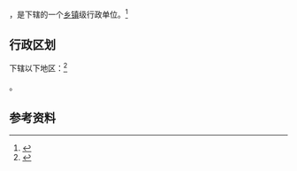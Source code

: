 {{中国乡级行政区|46/90/03/101/000}}

'''{{PAGENAMEBASE}}'''，是{{PRC admin/fullname|46/90/03/101/000|3}}下辖的一个[[乡镇|乡镇]]级行政单位。<ref>{{PRC admin/ref sgc|{{PRC admin/parent|46/90/03/101/000}}}}</ref>

== 行政区划 ==

{{PAGENAMEBASE}}下辖以下地区：<ref>{{PRC admin/ref sgc|46/90/03/101/000}}</ref>

{{PRC admin/children|46/90/03/101/000}}。

== 参考资料 ==

{{reflist}}

{{行政区划小作品}}
{{PRC admin/navcat|46/90/03/101/000}}